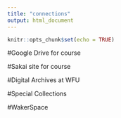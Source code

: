 ```yaml
---
title: "connections"
output: html_document
---
```


```r
knitr::opts_chunk$set(echo = TRUE)
```

#Google Drive for course

#Sakai site for course

#Digital Archives at WFU

#Special Collections

#WakerSpace